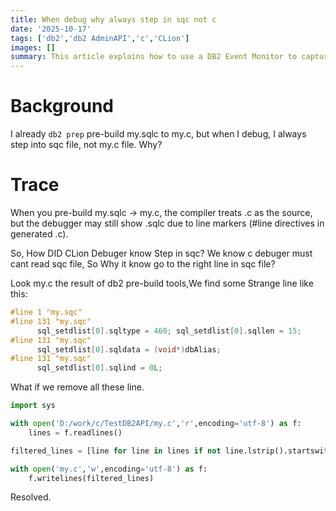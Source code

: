 ```yaml
---
title: When debug why always step in sqc not c
date: '2025-10-17'
tags: ['db2','db2 AdminAPI','c','CLion']
images: []
summary: This article explains how to use a DB2 Event Monitor to capture and analyze all DML operations in real time, enabling dynamic data migration and change tracking.
---
```


# Background

I already `db2 prep` pre-build my.sqlc to my.c, but when I debug, I always step into sqc file, not my.c file. Why?

# Trace

When you pre-build my.sqlc → my.c, the compiler treats .c as the source, but the debugger may still show .sqlc due to line markers (#line directives in generated .c).

So, How DID CLion Debuger know Step in sqc? We know c debuger must cant read sqc file,
So Why it know go to the right line in sqc file?

Look my.c the result of db2 pre-build tools,We find some Strange line like this:

```c
#line 1 "my.sqc"
#line 131 "my.sqc"
      sql_setdlist[0].sqltype = 460; sql_setdlist[0].sqllen = 15;
#line 131 "my.sqc"
      sql_setdlist[0].sqldata = (void*)dbAlias;
#line 131 "my.sqc"
      sql_setdlist[0].sqlind = 0L;
```

What if we remove all these line.

```python
import sys

with open('D:/work/c/TestDB2API/my.c','r',encoding='utf-8') as f:
    lines = f.readlines()

filtered_lines = [line for line in lines if not line.lstrip().startswith('#line')]

with open('my.c','w',encoding='utf-8') as f:
    f.writelines(filtered_lines)
```

Resolved.